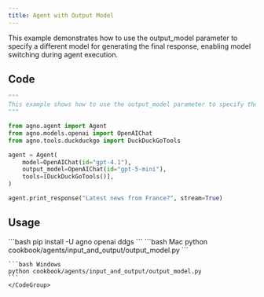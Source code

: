 ```yaml
---
title: Agent with Output Model
---
```


This example demonstrates how to use the output_model parameter to specify a different model for generating the final response, enabling model switching during agent execution.

## Code

```python cookbook/agents/input_and_output/output_model.py
"""
This example shows how to use the output_model parameter to specify the model that will be used to generate the final response.
"""

from agno.agent import Agent
from agno.models.openai import OpenAIChat
from agno.tools.duckduckgo import DuckDuckGoTools

agent = Agent(
    model=OpenAIChat(id="gpt-4.1"),
    output_model=OpenAIChat(id="gpt-5-mini"),
    tools=[DuckDuckGoTools()],
)

agent.print_response("Latest news from France?", stream=True)
```

## Usage

<Steps>
  <Snippet file="create-venv-step.mdx" />

  <Step title="Install libraries">
    ```bash
    pip install -U agno openai ddgs
    ```
  </Step>

  <Step title="Run Agent">
    <CodeGroup>
    ```bash Mac
    python cookbook/agents/input_and_output/output_model.py
    ```
    
    ```bash Windows
    python cookbook/agents/input_and_output/output_model.py
    ```
    </CodeGroup>
  </Step>
</Steps>